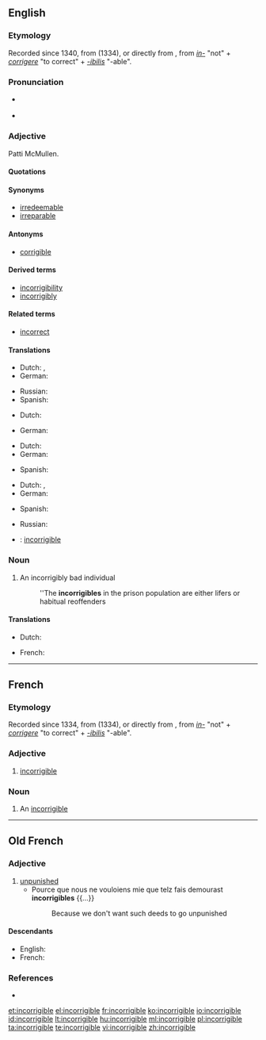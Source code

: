 ==English==

===Etymology===
Recorded since 1340, from {{etyl|fro|en}} {{term|incorrigible|lang=fro}} (1334), or directly from {{etyl|la|en}} {{term|incorrigibilis|lang=la||not to be corrected}}, from ''[[in-]]'' "not" + ''[[corrigere]]'' "to correct" + ''[[-ibilis]]'' "-able".

===Pronunciation===
* {{a|UK}} {{IPA|/ɪnˈkɒrɨdʒɨb(ə)l/}}
* {{a|US}} {{IPA|/ɪnˈkɔɹɨdʒɨb(ə)l/}}

===Adjective===
{{en-adj|-}}

Patti McMullen.

====Quotations====
{{rfquote|lang=en}}

====Synonyms====
* [[irredeemable]]
* [[irreparable]]

====Antonyms====
* [[corrigible]]

====Derived terms====
* [[incorrigibility]]
* [[incorrigibly]]

====Related terms====
* [[incorrect]]

====Translations====
{{trans-top|defective and materially impossible to correct or set aright}}
* Dutch: {{t-|nl|onverbeterbaar}}, {{t-|nl|onherstelbaar}}
* German: {{t-|de|unverbesserbar}}
{{trans-mid}}
* Russian: {{t+|ru|неисправимый}}
* Spanish: {{t-|es|incorregible}}
{{trans-bottom}}

{{trans-top|incurably depraved}}
* Dutch: {{t-|nl|onverbeterlijk}}
{{trans-mid}}
* German: {{t-|de|unverbesserlich}}
{{trans-bottom}}

{{trans-top|impervious to correction by punishment or pain}}
* Dutch: {{t-|nl|onverbeterlijk}}
* German: {{t-|de|unverbesserlich}}
{{trans-mid}}
* Spanish: {{t-|es|incorregible}}
{{trans-bottom}}

{{trans-see|unmanageable}}

{{trans-top|determined, unalterable}}
* Dutch: {{t-|nl|onverbeterbaar}}, {{t-|nl|onveranderlijk}}
* German: {{t-|de|unverbesserlich}}
{{trans-mid}}
* Spanish: {{t-|es|incorregible}}
{{trans-bottom}}

{{trans-top|incurable}}
* Russian: {{t+|ru|безнадёжный}}
{{trans-mid}}
{{trans-bottom}}

{{checktrans-top}}
* {{ttbc|fr}}: [[#French|incorrigible]]
{{trans-bottom}}

===Noun===
{{en-noun}}

# An incorrigibly bad individual
#: ''The '''incorrigibles''' in the prison population are either lifers or habitual reoffenders

====Translations====
{{trans-top|an incorrigibly bad individual}}
* Dutch: {{t-|nl|onverbeterlijke|m}}
{{trans-mid}}
* French: {{t+|fr|incorrigible|m|f}}
{{trans-bottom}}

----

==French==

===Etymology===
Recorded since 1334, from {{etyl|fro|fr}} {{term|incorrigible|lang=fro}} (1334), or directly from {{etyl|la|fr}} {{term|incorrigibilis|lang=la||not to be corrected}}, from ''[[in-]]'' "not" + ''[[corrigere]]'' "to correct" + ''[[-ibilis]]'' "-able".

===Adjective===
{{fr-adj|mf}}

# [[#English|incorrigible]]

===Noun===
{{fr-noun|m}}

# An [[#English#noun|incorrigible]]

----

==Old French==

===Adjective===
{{head|fro|adjective|g=m|g2=f}}

# [[unpunished]]
#* Pource que nous ne vouloiens mie que telz fais demourast '''incorrigibles''' {{...}}
#*: Because we don't want such deeds to go unpunished

====Descendants====
* English: {{l|en|incorrigible}} {{qualifier|borrowed}}
* French: {{l|fr|incorrigible}}

===References===
* {{R:Godefroy}}

[[et:incorrigible]]
[[el:incorrigible]]
[[fr:incorrigible]]
[[ko:incorrigible]]
[[io:incorrigible]]
[[id:incorrigible]]
[[lt:incorrigible]]
[[hu:incorrigible]]
[[ml:incorrigible]]
[[pl:incorrigible]]
[[ta:incorrigible]]
[[te:incorrigible]]
[[vi:incorrigible]]
[[zh:incorrigible]]